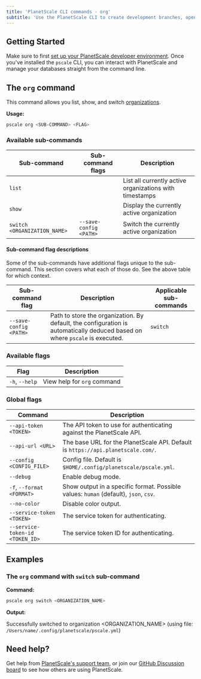 ```yaml
---
title: 'PlanetScale CLI commands - org'
subtitle: 'Use the PlanetScale CLI to create development branches, open deploy requests, and make non-blocking schema changes directly from your terminal.'
---
```


## Getting Started

Make sure to first [set up your PlanetScale developer environment](/concepts/planetscale-environment-setup). Once you've installed the `pscale` CLI, you can interact with PlanetScale and manage your databases straight from the command line.

## The `org` command

This command allows you list, show, and switch [organizations](/concepts/access-control#organization-member).

**Usage:**

```bash
pscale org <SUB-COMMAND> <FLAG>
```

### Available sub-commands

| **Sub-command** | **Sub-command flags** | **Description**        |
| -------- | -------- | --------------------------------------- |
| `list` |  | List all currently active organizations with timestamps |
| `show` |  | Display the currently active organization |
| `switch <ORGANIZATION_NAME>` | `--save-config <PATH>` | Switch the currently active organization |

#### Sub-command flag descriptions

Some of the sub-commands have additional flags unique to the sub-command. This section covers what each of those do. See the above table for which context.

| **Sub-command flag** | **Description** | **Applicable sub-commands**
| -------- | -------- | --------------------------------------- |
| `--save-config <PATH>` | Path to store the organization. By default, the configuration is automatically deduced based on where `pscale` is executed. | `switch` |

### Available flags

| **Flag** | **Description**        |
| -------- | --------------------------------------- |
| `-h`, `--help` | View help for `org` command |

### Global flags

| **Command** | **Description**        |
| -------- | --------------------------------------- |
| `--api-token <TOKEN>` | The API token to use for authenticating against the PlanetScale API. |
| `--api-url <URL>` | The base URL for the PlanetScale API. Default is `https://api.planetscale.com/`. |
| `--config <CONFIG_FILE>` | Config file. Default is `$HOME/.config/planetscale/pscale.yml`. |
| `--debug` | Enable debug mode. |
| `-f`, `--format <FORMAT>` | Show output in a specific format. Possible values: `human` (default), `json`, `csv`. |
| `--no-color` | Disable color output. |
| `--service-token <TOKEN>` | The service token for authenticating. |
| `--service-token-id <TOKEN_ID>` | The service token ID for authenticating. |

## Examples

### The `org` command with `switch` sub-command

**Command:**

```bash
pscale org switch <ORGANIZATION_NAME>
```

**Output:**

Successfully switched to organization <ORGANIZATION_NAME> (using file: `/Users/name/.config/planetscale/pscale.yml`)

## Need help?

Get help from [PlanetScale's support team](https://www.planetscale.com/support), or join our [GitHub Discussion board](https://github.com/planetscale/beta/discussions) to see how others are using PlanetScale.
